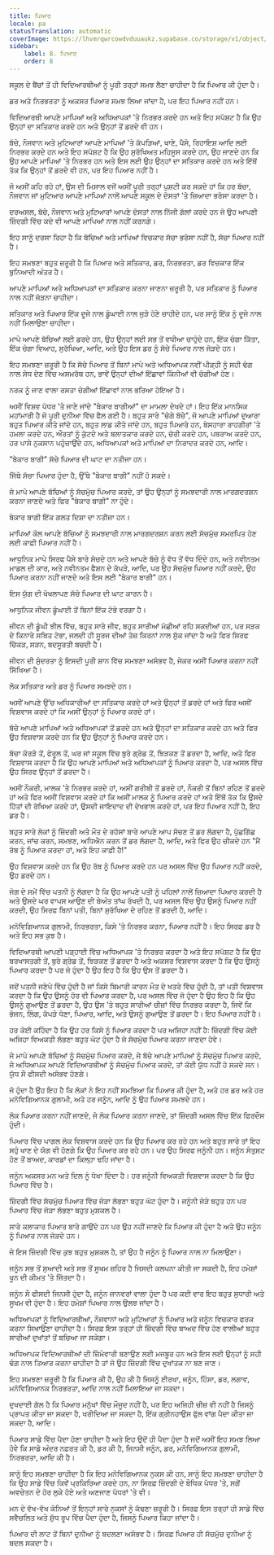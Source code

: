```yaml
---
title: ਪਿਆਰ
locale: pa
statusTranslation: automatic
coverImage: https://lhvmrqwrcowdvduuaukz.supabase.co/storage/v1/object/public/strapi-uploads/small_cover-educacion-fundamental.webp-2d51a7828a2b1309555be27f7e2a61a0.webp
sidebar:
    label: 8. ਪਿਆਰ
    order: 8
---
```

ਸਕੂਲ ਦੇ ਬੈਂਚਾਂ ਤੋਂ ਹੀ ਵਿਦਿਆਰਥੀਆਂ ਨੂੰ ਪੂਰੀ ਤਰ੍ਹਾਂ ਸਮਝ ਲੈਣਾ ਚਾਹੀਦਾ ਹੈ ਕਿ ਪਿਆਰ ਕੀ ਹੁੰਦਾ ਹੈ।

ਡਰ ਅਤੇ ਨਿਰਭਰਤਾ ਨੂੰ ਅਕਸਰ ਪਿਆਰ ਸਮਝ ਲਿਆ ਜਾਂਦਾ ਹੈ, ਪਰ ਇਹ ਪਿਆਰ ਨਹੀਂ ਹਨ।

ਵਿਦਿਆਰਥੀ ਆਪਣੇ ਮਾਪਿਆਂ ਅਤੇ ਅਧਿਆਪਕਾਂ 'ਤੇ ਨਿਰਭਰ ਕਰਦੇ ਹਨ ਅਤੇ ਇਹ ਸਪੱਸ਼ਟ ਹੈ ਕਿ ਉਹ ਉਨ੍ਹਾਂ ਦਾ ਸਤਿਕਾਰ ਕਰਦੇ ਹਨ ਅਤੇ ਉਨ੍ਹਾਂ ਤੋਂ ਡਰਦੇ ਵੀ ਹਨ।

ਬੱਚੇ, ਨੌਜਵਾਨ ਅਤੇ ਮੁਟਿਆਰਾਂ ਆਪਣੇ ਮਾਪਿਆਂ 'ਤੇ ਕੱਪੜਿਆਂ, ਖਾਣੇ, ਪੈਸੇ, ਰਿਹਾਇਸ਼ ਆਦਿ ਲਈ ਨਿਰਭਰ ਕਰਦੇ ਹਨ ਅਤੇ ਇਹ ਸਪੱਸ਼ਟ ਹੈ ਕਿ ਉਹ ਸੁਰੱਖਿਅਤ ਮਹਿਸੂਸ ਕਰਦੇ ਹਨ, ਉਹ ਜਾਣਦੇ ਹਨ ਕਿ ਉਹ ਆਪਣੇ ਮਾਪਿਆਂ 'ਤੇ ਨਿਰਭਰ ਹਨ ਅਤੇ ਇਸ ਲਈ ਉਹ ਉਨ੍ਹਾਂ ਦਾ ਸਤਿਕਾਰ ਕਰਦੇ ਹਨ ਅਤੇ ਇੱਥੋਂ ਤੱਕ ਕਿ ਉਨ੍ਹਾਂ ਤੋਂ ਡਰਦੇ ਵੀ ਹਨ, ਪਰ ਇਹ ਪਿਆਰ ਨਹੀਂ ਹੈ।

ਜੋ ਅਸੀਂ ਕਹਿ ਰਹੇ ਹਾਂ, ਉਸ ਦੀ ਮਿਸਾਲ ਵਜੋਂ ਅਸੀਂ ਪੂਰੀ ਤਰ੍ਹਾਂ ਪੁਸ਼ਟੀ ਕਰ ਸਕਦੇ ਹਾਂ ਕਿ ਹਰ ਬੱਚਾ, ਨੌਜਵਾਨ ਜਾਂ ਮੁਟਿਆਰ ਆਪਣੇ ਮਾਪਿਆਂ ਨਾਲੋਂ ਆਪਣੇ ਸਕੂਲ ਦੇ ਦੋਸਤਾਂ 'ਤੇ ਜ਼ਿਆਦਾ ਭਰੋਸਾ ਕਰਦਾ ਹੈ।

ਦਰਅਸਲ, ਬੱਚੇ, ਨੌਜਵਾਨ ਅਤੇ ਮੁਟਿਆਰਾਂ ਆਪਣੇ ਦੋਸਤਾਂ ਨਾਲ ਨਿੱਜੀ ਗੱਲਾਂ ਕਰਦੇ ਹਨ ਜੋ ਉਹ ਆਪਣੀ ਜ਼ਿੰਦਗੀ ਵਿੱਚ ਕਦੇ ਵੀ ਆਪਣੇ ਮਾਪਿਆਂ ਨਾਲ ਨਹੀਂ ਕਰਨਗੇ।

ਇਹ ਸਾਨੂੰ ਦਰਸਾ ਰਿਹਾ ਹੈ ਕਿ ਬੱਚਿਆਂ ਅਤੇ ਮਾਪਿਆਂ ਵਿਚਕਾਰ ਸੱਚਾ ਭਰੋਸਾ ਨਹੀਂ ਹੈ, ਸੱਚਾ ਪਿਆਰ ਨਹੀਂ ਹੈ।

ਇਹ ਸਮਝਣਾ ਬਹੁਤ ਜ਼ਰੂਰੀ ਹੈ ਕਿ ਪਿਆਰ ਅਤੇ ਸਤਿਕਾਰ, ਡਰ, ਨਿਰਭਰਤਾ, ਡਰ ਵਿਚਕਾਰ ਇੱਕ ਬੁਨਿਆਦੀ ਅੰਤਰ ਹੈ।

ਆਪਣੇ ਮਾਪਿਆਂ ਅਤੇ ਅਧਿਆਪਕਾਂ ਦਾ ਸਤਿਕਾਰ ਕਰਨਾ ਜਾਣਨਾ ਜ਼ਰੂਰੀ ਹੈ, ਪਰ ਸਤਿਕਾਰ ਨੂੰ ਪਿਆਰ ਨਾਲ ਨਹੀਂ ਜੋੜਨਾ ਚਾਹੀਦਾ।

ਸਤਿਕਾਰ ਅਤੇ ਪਿਆਰ ਇੱਕ ਦੂਜੇ ਨਾਲ ਡੂੰਘਾਈ ਨਾਲ ਜੁੜੇ ਹੋਣੇ ਚਾਹੀਦੇ ਹਨ, ਪਰ ਸਾਨੂੰ ਇੱਕ ਨੂੰ ਦੂਜੇ ਨਾਲ ਨਹੀਂ ਮਿਲਾਉਣਾ ਚਾਹੀਦਾ।

ਮਾਪੇ ਆਪਣੇ ਬੱਚਿਆਂ ਲਈ ਡਰਦੇ ਹਨ, ਉਹ ਉਨ੍ਹਾਂ ਲਈ ਸਭ ਤੋਂ ਵਧੀਆ ਚਾਹੁੰਦੇ ਹਨ, ਇੱਕ ਚੰਗਾ ਕਿੱਤਾ, ਇੱਕ ਚੰਗਾ ਵਿਆਹ, ਸੁਰੱਖਿਆ, ਆਦਿ, ਅਤੇ ਉਹ ਇਸ ਡਰ ਨੂੰ ਸੱਚੇ ਪਿਆਰ ਨਾਲ ਜੋੜਦੇ ਹਨ।

ਇਹ ਸਮਝਣਾ ਜ਼ਰੂਰੀ ਹੈ ਕਿ ਸੱਚੇ ਪਿਆਰ ਤੋਂ ਬਿਨਾਂ ਮਾਪੇ ਅਤੇ ਅਧਿਆਪਕ ਨਵੀਂ ਪੀੜ੍ਹੀ ਨੂੰ ਸਹੀ ਢੰਗ ਨਾਲ ਸੇਧ ਦੇਣ ਵਿੱਚ ਅਸਮਰੱਥ ਹਨ, ਭਾਵੇਂ ਉਨ੍ਹਾਂ ਦੀਆਂ ਇੱਛਾਵਾਂ ਕਿੰਨੀਆਂ ਵੀ ਚੰਗੀਆਂ ਹੋਣ।

ਨਰਕ ਨੂੰ ਜਾਣ ਵਾਲਾ ਰਸਤਾ ਚੰਗੀਆਂ ਇੱਛਾਵਾਂ ਨਾਲ ਭਰਿਆ ਹੋਇਆ ਹੈ।

ਅਸੀਂ ਵਿਸ਼ਵ ਪੱਧਰ 'ਤੇ ਜਾਣੇ ਜਾਂਦੇ "ਬੇਕਾਰ ਬਾਗੀਆਂ" ਦਾ ਮਾਮਲਾ ਦੇਖਦੇ ਹਾਂ। ਇਹ ਇੱਕ ਮਾਨਸਿਕ ਮਹਾਂਮਾਰੀ ਹੈ ਜੋ ਪੂਰੀ ਦੁਨੀਆ ਵਿੱਚ ਫੈਲ ਗਈ ਹੈ। ਬਹੁਤ ਸਾਰੇ "ਚੰਗੇ ਬੱਚੇ", ਜੋ ਆਪਣੇ ਮਾਪਿਆਂ ਦੁਆਰਾ ਬਹੁਤ ਪਿਆਰ ਕੀਤੇ ਜਾਂਦੇ ਹਨ, ਬਹੁਤ ਲਾਡ ਕੀਤੇ ਜਾਂਦੇ ਹਨ, ਬਹੁਤ ਪਿਆਰੇ ਹਨ, ਬੇਸਹਾਰਾ ਰਾਹਗੀਰਾਂ 'ਤੇ ਹਮਲਾ ਕਰਦੇ ਹਨ, ਔਰਤਾਂ ਨੂੰ ਕੁੱਟਦੇ ਅਤੇ ਬਲਾਤਕਾਰ ਕਰਦੇ ਹਨ, ਚੋਰੀ ਕਰਦੇ ਹਨ, ਪਥਰਾਅ ਕਰਦੇ ਹਨ, ਹਰ ਪਾਸੇ ਨੁਕਸਾਨ ਪਹੁੰਚਾਉਂਦੇ ਹਨ, ਅਧਿਆਪਕਾਂ ਅਤੇ ਮਾਪਿਆਂ ਦਾ ਨਿਰਾਦਰ ਕਰਦੇ ਹਨ, ਆਦਿ।

"ਬੇਕਾਰ ਬਾਗੀ" ਸੱਚੇ ਪਿਆਰ ਦੀ ਘਾਟ ਦਾ ਨਤੀਜਾ ਹਨ।

ਜਿੱਥੇ ਸੱਚਾ ਪਿਆਰ ਹੁੰਦਾ ਹੈ, ਉੱਥੇ "ਬੇਕਾਰ ਬਾਗੀ" ਨਹੀਂ ਹੋ ਸਕਦੇ।

ਜੇ ਮਾਪੇ ਆਪਣੇ ਬੱਚਿਆਂ ਨੂੰ ਸੱਚਮੁੱਚ ਪਿਆਰ ਕਰਦੇ, ਤਾਂ ਉਹ ਉਨ੍ਹਾਂ ਨੂੰ ਸਮਝਦਾਰੀ ਨਾਲ ਮਾਰਗਦਰਸ਼ਨ ਕਰਨਾ ਜਾਣਦੇ ਅਤੇ ਫਿਰ "ਬੇਕਾਰ ਬਾਗੀ" ਨਾ ਹੁੰਦੇ।

ਬੇਕਾਰ ਬਾਗੀ ਇੱਕ ਗਲਤ ਦਿਸ਼ਾ ਦਾ ਨਤੀਜਾ ਹਨ।

ਮਾਪਿਆਂ ਕੋਲ ਆਪਣੇ ਬੱਚਿਆਂ ਨੂੰ ਸਮਝਦਾਰੀ ਨਾਲ ਮਾਰਗਦਰਸ਼ਨ ਕਰਨ ਲਈ ਸੱਚਮੁੱਚ ਸਮਰਪਿਤ ਹੋਣ ਲਈ ਕਾਫ਼ੀ ਪਿਆਰ ਨਹੀਂ ਹੈ।

ਆਧੁਨਿਕ ਮਾਪੇ ਸਿਰਫ ਪੈਸੇ ਬਾਰੇ ਸੋਚਦੇ ਹਨ ਅਤੇ ਆਪਣੇ ਬੱਚੇ ਨੂੰ ਵੱਧ ਤੋਂ ਵੱਧ ਦਿੰਦੇ ਹਨ, ਅਤੇ ਨਵੀਨਤਮ ਮਾਡਲ ਦੀ ਕਾਰ, ਅਤੇ ਨਵੀਨਤਮ ਫੈਸ਼ਨ ਦੇ ਕੱਪੜੇ, ਆਦਿ, ਪਰ ਉਹ ਸੱਚਮੁੱਚ ਪਿਆਰ ਨਹੀਂ ਕਰਦੇ, ਉਹ ਪਿਆਰ ਕਰਨਾ ਨਹੀਂ ਜਾਣਦੇ ਅਤੇ ਇਸ ਲਈ "ਬੇਕਾਰ ਬਾਗੀ" ਹਨ।

ਇਸ ਯੁੱਗ ਦੀ ਖੋਖਲਾਪਣ ਸੱਚੇ ਪਿਆਰ ਦੀ ਘਾਟ ਕਾਰਨ ਹੈ।

ਆਧੁਨਿਕ ਜੀਵਨ ਡੂੰਘਾਈ ਤੋਂ ਬਿਨਾਂ ਇੱਕ ਟੋਭੇ ਵਰਗਾ ਹੈ।

ਜੀਵਨ ਦੀ ਡੂੰਘੀ ਝੀਲ ਵਿੱਚ, ਬਹੁਤ ਸਾਰੇ ਜੀਵ, ਬਹੁਤ ਸਾਰੀਆਂ ਮੱਛੀਆਂ ਰਹਿ ਸਕਦੀਆਂ ਹਨ, ਪਰ ਸੜਕ ਦੇ ਕਿਨਾਰੇ ਸਥਿਤ ਟੋਭਾ, ਜਲਦੀ ਹੀ ਸੂਰਜ ਦੀਆਂ ਤੇਜ਼ ਕਿਰਨਾਂ ਨਾਲ ਸੁੱਕ ਜਾਂਦਾ ਹੈ ਅਤੇ ਫਿਰ ਸਿਰਫ ਚਿੱਕੜ, ਸੜਨ, ਬਦਸੂਰਤੀ ਬਚਦੀ ਹੈ।

ਜੀਵਨ ਦੀ ਸੁੰਦਰਤਾ ਨੂੰ ਇਸਦੀ ਪੂਰੀ ਸ਼ਾਨ ਵਿੱਚ ਸਮਝਣਾ ਅਸੰਭਵ ਹੈ, ਜੇਕਰ ਅਸੀਂ ਪਿਆਰ ਕਰਨਾ ਨਹੀਂ ਸਿੱਖਿਆ ਹੈ।

ਲੋਕ ਸਤਿਕਾਰ ਅਤੇ ਡਰ ਨੂੰ ਪਿਆਰ ਸਮਝਦੇ ਹਨ।

ਅਸੀਂ ਆਪਣੇ ਉੱਚ ਅਧਿਕਾਰੀਆਂ ਦਾ ਸਤਿਕਾਰ ਕਰਦੇ ਹਾਂ ਅਤੇ ਉਨ੍ਹਾਂ ਤੋਂ ਡਰਦੇ ਹਾਂ ਅਤੇ ਫਿਰ ਅਸੀਂ ਵਿਸ਼ਵਾਸ ਕਰਦੇ ਹਾਂ ਕਿ ਅਸੀਂ ਉਨ੍ਹਾਂ ਨੂੰ ਪਿਆਰ ਕਰਦੇ ਹਾਂ।

ਬੱਚੇ ਆਪਣੇ ਮਾਪਿਆਂ ਅਤੇ ਅਧਿਆਪਕਾਂ ਤੋਂ ਡਰਦੇ ਹਨ ਅਤੇ ਉਨ੍ਹਾਂ ਦਾ ਸਤਿਕਾਰ ਕਰਦੇ ਹਨ ਅਤੇ ਫਿਰ ਉਹ ਵਿਸ਼ਵਾਸ ਕਰਦੇ ਹਨ ਕਿ ਉਹ ਉਨ੍ਹਾਂ ਨੂੰ ਪਿਆਰ ਕਰਦੇ ਹਨ।

ਬੱਚਾ ਕੋਰੜੇ ਤੋਂ, ਫੇਰੂਲ ਤੋਂ, ਘਰ ਜਾਂ ਸਕੂਲ ਵਿੱਚ ਬੁਰੇ ਗ੍ਰੇਡ ਤੋਂ, ਝਿੜਕਣ ਤੋਂ ਡਰਦਾ ਹੈ, ਆਦਿ, ਅਤੇ ਫਿਰ ਵਿਸ਼ਵਾਸ ਕਰਦਾ ਹੈ ਕਿ ਉਹ ਆਪਣੇ ਮਾਪਿਆਂ ਅਤੇ ਅਧਿਆਪਕਾਂ ਨੂੰ ਪਿਆਰ ਕਰਦਾ ਹੈ, ਪਰ ਅਸਲ ਵਿੱਚ ਉਹ ਸਿਰਫ ਉਨ੍ਹਾਂ ਤੋਂ ਡਰਦਾ ਹੈ।

ਅਸੀਂ ਨੌਕਰੀ, ਮਾਲਕ 'ਤੇ ਨਿਰਭਰ ਕਰਦੇ ਹਾਂ, ਅਸੀਂ ਗਰੀਬੀ ਤੋਂ ਡਰਦੇ ਹਾਂ, ਨੌਕਰੀ ਤੋਂ ਬਿਨਾਂ ਰਹਿਣ ਤੋਂ ਡਰਦੇ ਹਾਂ ਅਤੇ ਫਿਰ ਅਸੀਂ ਵਿਸ਼ਵਾਸ ਕਰਦੇ ਹਾਂ ਕਿ ਅਸੀਂ ਮਾਲਕ ਨੂੰ ਪਿਆਰ ਕਰਦੇ ਹਾਂ ਅਤੇ ਇੱਥੋਂ ਤੱਕ ਕਿ ਉਸਦੇ ਹਿੱਤਾਂ ਦੀ ਰੱਖਿਆ ਕਰਦੇ ਹਾਂ, ਉਸਦੀ ਜਾਇਦਾਦ ਦੀ ਦੇਖਭਾਲ ਕਰਦੇ ਹਾਂ, ਪਰ ਇਹ ਪਿਆਰ ਨਹੀਂ ਹੈ, ਇਹ ਡਰ ਹੈ।

ਬਹੁਤ ਸਾਰੇ ਲੋਕਾਂ ਨੂੰ ਜ਼ਿੰਦਗੀ ਅਤੇ ਮੌਤ ਦੇ ਰਹੱਸਾਂ ਬਾਰੇ ਆਪਣੇ ਆਪ ਸੋਚਣ ਤੋਂ ਡਰ ਲੱਗਦਾ ਹੈ, ਪੁੱਛਗਿੱਛ ਕਰਨ, ਜਾਂਚ ਕਰਨ, ਸਮਝਣ, ਅਧਿਐਨ ਕਰਨ ਤੋਂ ਡਰ ਲੱਗਦਾ ਹੈ, ਆਦਿ, ਅਤੇ ਫਿਰ ਉਹ ਚੀਕਦੇ ਹਨ "ਮੈਂ ਰੱਬ ਨੂੰ ਪਿਆਰ ਕਰਦਾ ਹਾਂ, ਅਤੇ ਇਹ ਕਾਫ਼ੀ ਹੈ!"

ਉਹ ਵਿਸ਼ਵਾਸ ਕਰਦੇ ਹਨ ਕਿ ਉਹ ਰੱਬ ਨੂੰ ਪਿਆਰ ਕਰਦੇ ਹਨ ਪਰ ਅਸਲ ਵਿੱਚ ਉਹ ਪਿਆਰ ਨਹੀਂ ਕਰਦੇ, ਉਹ ਡਰਦੇ ਹਨ।

ਜੰਗ ਦੇ ਸਮੇਂ ਵਿੱਚ ਪਤਨੀ ਨੂੰ ਲੱਗਦਾ ਹੈ ਕਿ ਉਹ ਆਪਣੇ ਪਤੀ ਨੂੰ ਪਹਿਲਾਂ ਨਾਲੋਂ ਜ਼ਿਆਦਾ ਪਿਆਰ ਕਰਦੀ ਹੈ ਅਤੇ ਉਸਦੇ ਘਰ ਵਾਪਸ ਆਉਣ ਦੀ ਬੇਅੰਤ ਤਾਂਘ ਰੱਖਦੀ ਹੈ, ਪਰ ਅਸਲ ਵਿੱਚ ਉਹ ਉਸਨੂੰ ਪਿਆਰ ਨਹੀਂ ਕਰਦੀ, ਉਹ ਸਿਰਫ ਬਿਨਾਂ ਪਤੀ, ਬਿਨਾਂ ਸੁਰੱਖਿਆ ਦੇ ਰਹਿਣ ਤੋਂ ਡਰਦੀ ਹੈ, ਆਦਿ।

ਮਨੋਵਿਗਿਆਨਕ ਗੁਲਾਮੀ, ਨਿਰਭਰਤਾ, ਕਿਸੇ 'ਤੇ ਨਿਰਭਰ ਕਰਨਾ, ਪਿਆਰ ਨਹੀਂ ਹੈ। ਇਹ ਸਿਰਫ਼ ਡਰ ਹੈ ਅਤੇ ਇਹ ਸਭ ਕੁਝ ਹੈ।

ਵਿਦਿਆਰਥੀ ਆਪਣੀ ਪੜ੍ਹਾਈ ਵਿੱਚ ਅਧਿਆਪਕ 'ਤੇ ਨਿਰਭਰ ਕਰਦਾ ਹੈ ਅਤੇ ਇਹ ਸਪੱਸ਼ਟ ਹੈ ਕਿ ਉਹ ਬਰਖਾਸਤਗੀ ਤੋਂ, ਬੁਰੇ ਗ੍ਰੇਡ ਤੋਂ, ਝਿੜਕਣ ਤੋਂ ਡਰਦਾ ਹੈ ਅਤੇ ਅਕਸਰ ਵਿਸ਼ਵਾਸ ਕਰਦਾ ਹੈ ਕਿ ਉਹ ਉਸਨੂੰ ਪਿਆਰ ਕਰਦਾ ਹੈ ਪਰ ਜੋ ਹੁੰਦਾ ਹੈ ਉਹ ਇਹ ਹੈ ਕਿ ਉਹ ਉਸ ਤੋਂ ਡਰਦਾ ਹੈ।

ਜਦੋਂ ਪਤਨੀ ਜਣੇਪੇ ਵਿੱਚ ਹੁੰਦੀ ਹੈ ਜਾਂ ਕਿਸੇ ਬਿਮਾਰੀ ਕਾਰਨ ਮੌਤ ਦੇ ਖਤਰੇ ਵਿੱਚ ਹੁੰਦੀ ਹੈ, ਤਾਂ ਪਤੀ ਵਿਸ਼ਵਾਸ ਕਰਦਾ ਹੈ ਕਿ ਉਹ ਉਸਨੂੰ ਹੋਰ ਵੀ ਪਿਆਰ ਕਰਦਾ ਹੈ, ਪਰ ਅਸਲ ਵਿੱਚ ਜੋ ਹੁੰਦਾ ਹੈ ਉਹ ਇਹ ਹੈ ਕਿ ਉਹ ਉਸਨੂੰ ਗੁਆਉਣ ਤੋਂ ਡਰਦਾ ਹੈ, ਉਹ ਉਸ 'ਤੇ ਬਹੁਤ ਸਾਰੀਆਂ ਚੀਜ਼ਾਂ ਵਿੱਚ ਨਿਰਭਰ ਕਰਦਾ ਹੈ, ਜਿਵੇਂ ਕਿ ਭੋਜਨ, ਲਿੰਗ, ਕੱਪੜੇ ਧੋਣਾ, ਪਿਆਰ, ਆਦਿ, ਅਤੇ ਉਸਨੂੰ ਗੁਆਉਣ ਤੋਂ ਡਰਦਾ ਹੈ। ਇਹ ਪਿਆਰ ਨਹੀਂ ਹੈ।

ਹਰ ਕੋਈ ਕਹਿੰਦਾ ਹੈ ਕਿ ਉਹ ਹਰ ਕਿਸੇ ਨੂੰ ਪਿਆਰ ਕਰਦਾ ਹੈ ਪਰ ਅਜਿਹਾ ਨਹੀਂ ਹੈ: ਜ਼ਿੰਦਗੀ ਵਿੱਚ ਕੋਈ ਅਜਿਹਾ ਵਿਅਕਤੀ ਲੱਭਣਾ ਬਹੁਤ ਘੱਟ ਹੁੰਦਾ ਹੈ ਜੋ ਸੱਚਮੁੱਚ ਪਿਆਰ ਕਰਨਾ ਜਾਣਦਾ ਹੋਵੇ।

ਜੇ ਮਾਪੇ ਆਪਣੇ ਬੱਚਿਆਂ ਨੂੰ ਸੱਚਮੁੱਚ ਪਿਆਰ ਕਰਦੇ, ਜੇ ਬੱਚੇ ਆਪਣੇ ਮਾਪਿਆਂ ਨੂੰ ਸੱਚਮੁੱਚ ਪਿਆਰ ਕਰਦੇ, ਜੇ ਅਧਿਆਪਕ ਆਪਣੇ ਵਿਦਿਆਰਥੀਆਂ ਨੂੰ ਸੱਚਮੁੱਚ ਪਿਆਰ ਕਰਦੇ, ਤਾਂ ਕੋਈ ਯੁੱਧ ਨਹੀਂ ਹੋ ਸਕਦੇ ਸਨ। ਯੁੱਧ ਸੌ ਫੀਸਦੀ ਅਸੰਭਵ ਹੋਣਗੇ।

ਜੋ ਹੁੰਦਾ ਹੈ ਉਹ ਇਹ ਹੈ ਕਿ ਲੋਕਾਂ ਨੇ ਇਹ ਨਹੀਂ ਸਮਝਿਆ ਕਿ ਪਿਆਰ ਕੀ ਹੁੰਦਾ ਹੈ, ਅਤੇ ਹਰ ਡਰ ਅਤੇ ਹਰ ਮਨੋਵਿਗਿਆਨਕ ਗੁਲਾਮੀ, ਅਤੇ ਹਰ ਜਨੂੰਨ, ਆਦਿ ਨੂੰ ਉਹ ਪਿਆਰ ਸਮਝਦੇ ਹਨ।

ਲੋਕ ਪਿਆਰ ਕਰਨਾ ਨਹੀਂ ਜਾਣਦੇ, ਜੇ ਲੋਕ ਪਿਆਰ ਕਰਨਾ ਜਾਣਦੇ, ਤਾਂ ਜ਼ਿੰਦਗੀ ਅਸਲ ਵਿੱਚ ਇੱਕ ਫਿਰਦੌਸ ਹੁੰਦੀ।

ਪਿਆਰ ਵਿੱਚ ਪਾਗਲ ਲੋਕ ਵਿਸ਼ਵਾਸ ਕਰਦੇ ਹਨ ਕਿ ਉਹ ਪਿਆਰ ਕਰ ਰਹੇ ਹਨ ਅਤੇ ਬਹੁਤ ਸਾਰੇ ਤਾਂ ਇਹ ਸਹੁੰ ਖਾਣ ਦੇ ਯੋਗ ਵੀ ਹੋਣਗੇ ਕਿ ਉਹ ਪਿਆਰ ਕਰ ਰਹੇ ਹਨ। ਪਰ ਉਹ ਸਿਰਫ ਜਨੂੰਨੀ ਹਨ। ਜਨੂੰਨ ਸੰਤੁਸ਼ਟ ਹੋਣ ਤੋਂ ਬਾਅਦ, ਕਾਰਡਾਂ ਦਾ ਕਿਲ੍ਹਾ ਢਹਿ ਜਾਂਦਾ ਹੈ।

ਜਨੂੰਨ ਅਕਸਰ ਮਨ ਅਤੇ ਦਿਲ ਨੂੰ ਧੋਖਾ ਦਿੰਦਾ ਹੈ। ਹਰ ਜਨੂੰਨੀ ਵਿਅਕਤੀ ਵਿਸ਼ਵਾਸ ਕਰਦਾ ਹੈ ਕਿ ਉਹ ਪਿਆਰ ਵਿੱਚ ਹੈ।

ਜ਼ਿੰਦਗੀ ਵਿੱਚ ਸੱਚਮੁੱਚ ਪਿਆਰ ਵਿੱਚ ਜੋੜਾ ਲੱਭਣਾ ਬਹੁਤ ਘੱਟ ਹੁੰਦਾ ਹੈ। ਜਨੂੰਨੀ ਜੋੜੇ ਬਹੁਤ ਹਨ ਪਰ ਪਿਆਰ ਵਿੱਚ ਜੋੜਾ ਲੱਭਣਾ ਬਹੁਤ ਮੁਸ਼ਕਲ ਹੈ।

ਸਾਰੇ ਕਲਾਕਾਰ ਪਿਆਰ ਬਾਰੇ ਗਾਉਂਦੇ ਹਨ ਪਰ ਉਹ ਨਹੀਂ ਜਾਣਦੇ ਕਿ ਪਿਆਰ ਕੀ ਹੁੰਦਾ ਹੈ ਅਤੇ ਉਹ ਜਨੂੰਨ ਨੂੰ ਪਿਆਰ ਨਾਲ ਜੋੜਦੇ ਹਨ।

ਜੇ ਇਸ ਜ਼ਿੰਦਗੀ ਵਿੱਚ ਕੁਝ ਬਹੁਤ ਮੁਸ਼ਕਲ ਹੈ, ਤਾਂ ਉਹ ਹੈ ਜਨੂੰਨ ਨੂੰ ਪਿਆਰ ਨਾਲ ਨਾ ਮਿਲਾਉਣਾ।

ਜਨੂੰਨ ਸਭ ਤੋਂ ਸੁਆਦੀ ਅਤੇ ਸਭ ਤੋਂ ਸੂਖਮ ਜ਼ਹਿਰ ਹੈ ਜਿਸਦੀ ਕਲਪਨਾ ਕੀਤੀ ਜਾ ਸਕਦੀ ਹੈ, ਇਹ ਹਮੇਸ਼ਾਂ ਖੂਨ ਦੀ ਕੀਮਤ 'ਤੇ ਜਿੱਤਦਾ ਹੈ।

ਜਨੂੰਨ ਸੌ ਫੀਸਦੀ ਜਿਨਸੀ ਹੁੰਦਾ ਹੈ, ਜਨੂੰਨ ਜਾਨਵਰਾਂ ਵਾਲਾ ਹੁੰਦਾ ਹੈ ਪਰ ਕਈ ਵਾਰ ਇਹ ਬਹੁਤ ਸੁਧਾਰੀ ਅਤੇ ਸੂਖਮ ਵੀ ਹੁੰਦਾ ਹੈ। ਇਹ ਹਮੇਸ਼ਾਂ ਪਿਆਰ ਨਾਲ ਉਲਝ ਜਾਂਦਾ ਹੈ।

ਅਧਿਆਪਕਾਂ ਨੂੰ ਵਿਦਿਆਰਥੀਆਂ, ਨੌਜਵਾਨਾਂ ਅਤੇ ਮੁਟਿਆਰਾਂ ਨੂੰ ਪਿਆਰ ਅਤੇ ਜਨੂੰਨ ਵਿਚਕਾਰ ਫਰਕ ਕਰਨਾ ਸਿਖਾਉਣਾ ਚਾਹੀਦਾ ਹੈ। ਸਿਰਫ਼ ਇਸ ਤਰ੍ਹਾਂ ਹੀ ਜ਼ਿੰਦਗੀ ਵਿੱਚ ਬਾਅਦ ਵਿੱਚ ਹੋਣ ਵਾਲੀਆਂ ਬਹੁਤ ਸਾਰੀਆਂ ਦੁਖਾਂਤਾਂ ਤੋਂ ਬਚਿਆ ਜਾ ਸਕੇਗਾ।

ਅਧਿਆਪਕ ਵਿਦਿਆਰਥੀਆਂ ਦੀ ਜ਼ਿੰਮੇਵਾਰੀ ਬਣਾਉਣ ਲਈ ਮਜਬੂਰ ਹਨ ਅਤੇ ਇਸ ਲਈ ਉਨ੍ਹਾਂ ਨੂੰ ਸਹੀ ਢੰਗ ਨਾਲ ਤਿਆਰ ਕਰਨਾ ਚਾਹੀਦਾ ਹੈ ਤਾਂ ਜੋ ਉਹ ਜ਼ਿੰਦਗੀ ਵਿੱਚ ਦੁਖਾਂਤਕ ਨਾ ਬਣ ਜਾਣ।

ਇਹ ਸਮਝਣਾ ਜ਼ਰੂਰੀ ਹੈ ਕਿ ਪਿਆਰ ਕੀ ਹੈ, ਉਹ ਕੀ ਹੈ ਜਿਸਨੂੰ ਈਰਖਾ, ਜਨੂੰਨ, ਹਿੰਸਾ, ਡਰ, ਲਗਾਵ, ਮਨੋਵਿਗਿਆਨਕ ਨਿਰਭਰਤਾ, ਆਦਿ ਨਾਲ ਨਹੀਂ ਮਿਲਾਇਆ ਜਾ ਸਕਦਾ।

ਦੁਖਦਾਈ ਗੱਲ ਹੈ ਕਿ ਪਿਆਰ ਮਨੁੱਖਾਂ ਵਿੱਚ ਮੌਜੂਦ ਨਹੀਂ ਹੈ, ਪਰ ਇਹ ਅਜਿਹੀ ਚੀਜ਼ ਵੀ ਨਹੀਂ ਹੈ ਜਿਸਨੂੰ ਪ੍ਰਾਪਤ ਕੀਤਾ ਜਾ ਸਕਦਾ ਹੈ, ਖਰੀਦਿਆ ਜਾ ਸਕਦਾ ਹੈ, ਇੱਕ ਗ੍ਰੀਨਹਾਉਸ ਫੁੱਲ ਵਾਂਗ ਪੈਦਾ ਕੀਤਾ ਜਾ ਸਕਦਾ ਹੈ, ਆਦਿ।

ਪਿਆਰ ਸਾਡੇ ਵਿੱਚ ਪੈਦਾ ਹੋਣਾ ਚਾਹੀਦਾ ਹੈ ਅਤੇ ਇਹ ਉਦੋਂ ਹੀ ਪੈਦਾ ਹੁੰਦਾ ਹੈ ਜਦੋਂ ਅਸੀਂ ਇਹ ਸਮਝ ਲਿਆ ਹੋਵੇ ਕਿ ਸਾਡੇ ਅੰਦਰ ਨਫ਼ਰਤ ਕੀ ਹੈ, ਡਰ ਕੀ ਹੈ, ਜਿਨਸੀ ਜਨੂੰਨ, ਡਰ, ਮਨੋਵਿਗਿਆਨਕ ਗੁਲਾਮੀ, ਨਿਰਭਰਤਾ, ਆਦਿ ਕੀ ਹੈ।

ਸਾਨੂੰ ਇਹ ਸਮਝਣਾ ਚਾਹੀਦਾ ਹੈ ਕਿ ਇਹ ਮਨੋਵਿਗਿਆਨਕ ਨੁਕਸ ਕੀ ਹਨ, ਸਾਨੂੰ ਇਹ ਸਮਝਣਾ ਚਾਹੀਦਾ ਹੈ ਕਿ ਉਹ ਸਾਡੇ ਵਿੱਚ ਕਿਵੇਂ ਪ੍ਰਕਿਰਿਆ ਕਰਦੇ ਹਨ, ਨਾ ਸਿਰਫ਼ ਜ਼ਿੰਦਗੀ ਦੇ ਬੌਧਿਕ ਪੱਧਰ 'ਤੇ, ਸਗੋਂ ਅਵਚੇਤਨ ਦੇ ਹੋਰ ਲੁਕੇ ਹੋਏ ਅਤੇ ਅਣਜਾਣ ਪੱਧਰਾਂ 'ਤੇ ਵੀ।

ਮਨ ਦੇ ਵੱਖ-ਵੱਖ ਕੋਨਿਆਂ ਤੋਂ ਇਨ੍ਹਾਂ ਸਾਰੇ ਨੁਕਸਾਂ ਨੂੰ ਕੱਢਣਾ ਜ਼ਰੂਰੀ ਹੈ। ਸਿਰਫ਼ ਇਸ ਤਰ੍ਹਾਂ ਹੀ ਸਾਡੇ ਵਿੱਚ ਸਵੈਚਲਿਤ ਅਤੇ ਸ਼ੁੱਧ ਰੂਪ ਵਿੱਚ ਪੈਦਾ ਹੁੰਦਾ ਹੈ, ਜਿਸਨੂੰ ਪਿਆਰ ਕਿਹਾ ਜਾਂਦਾ ਹੈ।

ਪਿਆਰ ਦੀ ਲਾਟ ਤੋਂ ਬਿਨਾਂ ਦੁਨੀਆ ਨੂੰ ਬਦਲਣਾ ਅਸੰਭਵ ਹੈ। ਸਿਰਫ਼ ਪਿਆਰ ਹੀ ਸੱਚਮੁੱਚ ਦੁਨੀਆ ਨੂੰ ਬਦਲ ਸਕਦਾ ਹੈ।

